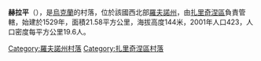 {{coord|51|48|7|N|25|46|58|E|scale:30000|display=title}}

'''赫拉平'''（{{lang-uk|Храпин}}），是[[烏克蘭|烏克蘭]]的村落，位於該國西北部[[羅夫諾州|羅夫諾州]]，由[[扎里奇涅區|扎里奇涅區]]負責管轄，始建於1529年，面積21.58平方公里，海拔高度144米，2001年人口423，人口密度每平方公里19.6人。

{{DEFAULTSORT:Храпин}}
[[Category:羅夫諾州村落|Category:羅夫諾州村落]]
[[Category:扎里奇涅區村落|Category:扎里奇涅區村落]]


{{Rivne-geo-stub}}